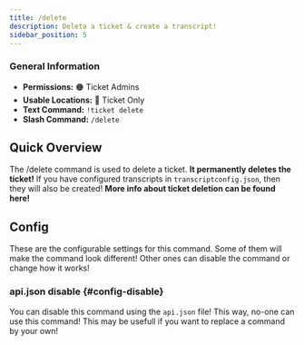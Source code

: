 ```yaml
---
title: /delete
description: Deleta a ticket & create a transcript!
sidebar_position: 5
---
```


### General Information
- **Permissions:** 🟠 Ticket Admins
- **Usable Locations:** 🔴 Ticket Only
- **Text Command:** `!ticket delete`
- **Slash Command:** `/delete`

## Quick Overview
The /delete command is used to delete a ticket. **It permanently deletes the ticket!**
If you have configured transcripts in `transcriptconfig.json`, then they will also be created!
**More info about ticket deletion <InlineLink isdoc="true" url="docs/system/ticket-flow#deletion">can be found here</InlineLink>!**

<GoodImage src="/img/docs-v3/commands/delete.png" size="50%"></GoodImage>

## Config
These are the <InlineLink url="docs/config/main" isdoc="true">configurable settings</InlineLink> for this command.
Some of them will make the command look different!
Other ones can disable the command or change how it works!

### <InlineLink url="docs/config/api" isdoc="true"><LabelText color="red">api.json</LabelText></InlineLink> disable \{#config-disable}
You can disable this command using the `api.json` file! This way, no-one can use this command!
This may be usefull if you want to replace a command by your own!